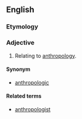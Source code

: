 ==English==
===Etymology===
{{suffix|anthropology|ical}}

===Adjective===
{{en-adj}}
# Relating to [[anthropology]].
====Synonym====
*[[anthropologic]]
====Related terms====
*[[anthropologist]]